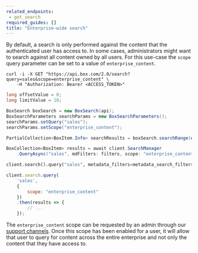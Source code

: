 ```yaml
---
related_endpoints:
 - get_search
required_guides: []
title: "Enterprise-wide search"
---
```

By default, a search is only performed against the content that the
authenticated user has access to. In some cases, administrators might want to
search against all content owned by all users. For this use-case the `scope`
query parameter can be set to a value of `enterprise_content`.

<Tabs>
 <Tab title='cURL'>

```curl
curl -i -X GET "https://api.box.com/2.0/search?query=sales&scope=enterprise_content" \
    -H "Authorization: Bearer <ACCESS_TOKEN>"
```
</Tab>
 <Tab title='Java'>

```java
long offsetValue = 0;
long limitValue = 10;

BoxSearch boxSearch = new BoxSearch(api);
BoxSearchParameters searchParams = new BoxSearchParameters();
searchParams.setQuery("sales");
searchParams.setScope("enterprise_content");

PartialCollection<BoxItem.Info> searchResults = boxSearch.searchRange(offsetValue, limitValue, searchParams);
```
 </Tab>
 <Tab title='.NET'>

```csharp
BoxCollection<BoxItem> results = await client.SearchManager
    .QueryAsync("sales", mdFilters: filters, scope: "enterprise_content");
```
</Tab>
 <Tab title='Python'>

```python
client.search().query("sales", metadata_filters=metadata_search_filters, scope="enterprise_content")
```
</Tab>
 <Tab title='Node'>

```js
client.search.query(
    'sales',
    {
        scope: "enterprise_content"
    })
    .then(results => {
        // ...
    });
```
</Tab>
</Tabs>

<Message warning>

The `enterprise_content` scope can be requested by an admin through our
[support channels](p://support). Once this scope has been enabled for a user, it
will allow that user to query for content across the entire enterprise and not
only the content that they have access to.
</Message>